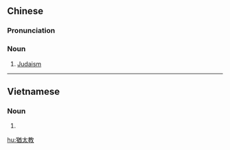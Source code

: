 {{also|犹太教}}
==Chinese==
{{zh-forms|s=犹太教|type=21}}

===Pronunciation===
{{zh-pron
|m=yóutàijiào
|c=jau4 taai3 gaau3
|h=pfs=yù-thai-kau
|md=Iù-tái-gáu
|mn=Iû-thài-kàu
|cat=n
}}

===Noun===
{{zh-noun}}

# [[Judaism]]

{{zh-cat|Religion}}

----

==Vietnamese==
{{vi-hantutab}}

===Noun===
{{vi-hantu|pos=noun}}

# {{han tu form of|Do thái giáo|[[Judaism]]}}

[[hu:猶太教]]